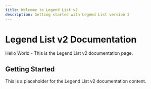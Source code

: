 ```yaml
---
title: Welcome to Legend List v2
description: Getting started with Legend List version 2
---
```


# Legend List v2 Documentation

Hello World - This is the Legend List v2 documentation page.

## Getting Started

This is a placeholder for the Legend List v2 documentation content.